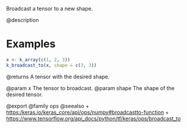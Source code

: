 Broadcast a tensor to a new shape.

@description

# Examples
```r
x <- k_array(c(1, 2, 3))
k_broadcast_to(x, shape = c(3, 3))
```

@returns
A tensor with the desired shape.

@param x The tensor to broadcast.
@param shape The shape of the desired tensor.

@export
@family ops
@seealso
+ <https:/keras.io/keras_core/api/ops/numpy#broadcastto-function>
+ <https://www.tensorflow.org/api_docs/python/tf/keras/ops/broadcast_to>
